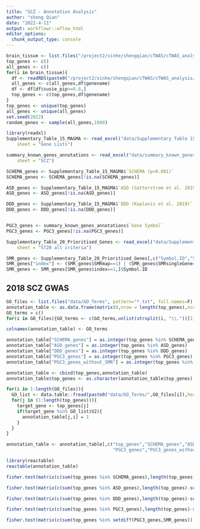 ```yaml
---
title: "SCZ - Annotation Analysis"
author: "sheng Qian"
date: "2022-4-11"
output: workflowr::wflow_html
editor_options:
  chunk_output_type: console
---
```


```r
brain_tissue <- list.files("/project2/xinhe/shengqian/cTWAS/cTWAS_analysis/data/SCZ_2018")
top_genes <- c()
all_genes <- c()
for(i in brain_tissue){
  df <- readRDS(paste0("/project2/xinhe/shengqian/cTWAS/cTWAS_analysis/data/SCZ_2018/",i,"/SCZ_",i,"_ctwas_gene_res.RDS"))
  all_genes <- c(all_genes,df$genename)
  df <- df[df$susie_pip>=0.8,]
  top_genes <- c(top_genes,df$genename)
}
top_genes <- unique(top_genes)
all_genes <- unique(all_genes)
set.seed(2022)
random_genes <- sample(all_genes,1000)
```

```r
library(readxl)
Supplementary_Table_15_MAGMA <- read_excel("data/Supplementary Table 15 - MAGMA.xlsx", 
    sheet = "Gene Lists")

summary_known_genes_annotations <- read_excel("data/summary_known_genes_annotations.xlsx", 
    sheet = "SCZ")

SCHEMA_genes <- Supplementary_Table_15_MAGMA$`SCHEMA (p<0.001)`
SCHEMA_genes <- SCHEMA_genes[!is.na(SCHEMA_genes)]

ASD_genes <- Supplementary_Table_15_MAGMA$`ASD (Satterstrom et al. 2019)`
ASD_genes <- ASD_genes[!is.na(ASD_genes)]

DDD_genes <- Supplementary_Table_15_MAGMA$`DDD (Kaplanis et al. 2019)`
DDD_genes <- DDD_genes[!is.na(DDD_genes)]


PGC3_genes <- summary_known_genes_annotations$`Gene Symbol`
PGC3_genes <- PGC3_genes[!is.na(PGC3_genes)]
```

```r
Supplementary_Table_20_Prioritised_Genes <- read_excel("data/Supplementary Table 20 - Prioritised Genes.xlsx", 
    sheet = "ST20 all criteria")

SMR_genes <- Supplementary_Table_20_Prioritised_Genes[,c("Symbol.ID","SMRmap","SMRsingleGene","HI.C.SMR")]
SMR_genes["index"] <- (SMR_genes$SMRmap==1) | (SMR_genes$SMRsingleGene==1) | (SMR_genes$HI.C.SMR==1)
SMR_genes <- SMR_genes[SMR_genes$index==1,]$Symbol.ID
```

## 2018 SCZ GWAS
```r
GO_files <- list.files("data/GO_Terms", pattern="*.txt", full.names=F)
annotation_table <- as.data.frame(matrix(0,nrow = length(top_genes),ncol = length(GO_files)))
GO_terms = c()
for(i in GO_files){GO_terms <- c(GO_terms,unlist(strsplit(i, "\\."))[1])}

colnames(annotation_table) <- GO_terms

annotation_table["SCHEMA_genes"] = as.integer(top_genes %in% SCHEMA_genes)
annotation_table["ASD_genes"] = as.integer(top_genes %in% ASD_genes)
annotation_table["DDD_genes"] = as.integer(top_genes %in% DDD_genes)
annotation_table["PGC3_genes"] = as.integer(top_genes %in% PGC3_genes)
annotation_table["PGC3_genes_without_SMR"] = as.integer(top_genes %in% setdiff(PGC3_genes,SMR_genes))

annotation_table <- cbind(top_genes,annotation_table)
annotation_table$top_genes <- as.character(annotation_table$top_genes)

for(i in 1:length(GO_files)){
  GO_list <- data.table::fread(paste0("data/GO_Terms/",GO_files[i]),header = F)
  for(j in (1:length(top_genes))){
    target_gene <- top_genes[j]
    if(target_gene %in% GO_list$V2){
      annotation_table[j,i] = 1
    }
  }
}

annotation_table <- annotation_table[,c("top_genes","SCHEMA_genes","ASD_genes","DDD_genes",
                                        "PGC3_genes","PGC3_genes_without_SMR",GO_terms)]

library(reactable)
reactable(annotation_table)
```



```r
fisher.test(matrix(c(sum(top_genes %in% SCHEMA_genes),length(top_genes)-sum(top_genes %in% SCHEMA_genes),sum(random_genes %in% SCHEMA_genes),1000-sum(random_genes %in% SCHEMA_genes)),ncol=2))

fisher.test(matrix(c(sum(top_genes %in% ASD_genes),length(top_genes)-sum(top_genes %in% ASD_genes),sum(random_genes %in% ASD_genes),1000-sum(random_genes %in% ASD_genes)),ncol=2))

fisher.test(matrix(c(sum(top_genes %in% DDD_genes),length(top_genes)-sum(top_genes %in% DDD_genes),sum(random_genes %in% DDD_genes),1000-sum(random_genes %in% DDD_genes)),ncol=2))

fisher.test(matrix(c(sum(top_genes %in% PGC3_genes),length(top_genes)-sum(top_genes %in% PGC3_genes),sum(random_genes %in% PGC3_genes),1000-sum(random_genes %in% PGC3_genes)),ncol=2))

fisher.test(matrix(c(sum(top_genes %in% setdiff(PGC3_genes,SMR_genes)),length(top_genes)-sum(top_genes %in% setdiff(PGC3_genes,SMR_genes)),sum(random_genes %in% setdiff(PGC3_genes,SMR_genes)),1000-sum(random_genes %in% setdiff(PGC3_genes,SMR_genes))),ncol=2))
```


